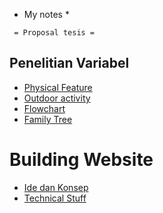 * My notes *

  = Proposal tesis =

==  Penelitian Variabel ==
* [[Physical Feature]]
* [[Outdoor activity]]
* [[Flowchart]]
* [[Family Tree]]

= Building Website =
* [[Ide dan Konsep]]
* [[Technical Stuff]]

